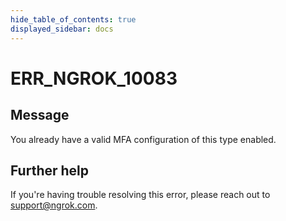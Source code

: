 ```yaml
---
hide_table_of_contents: true
displayed_sidebar: docs
---
```



# ERR_NGROK_10083

## Message

You already have a valid MFA configuration of this type enabled.

<ErrorDetails error="err_ngrok_10083" />

## Further help

If you're having trouble resolving this error, please reach out to [support@ngrok.com](mailto:support@ngrok.com?subject=Help%20with%20ERR_NGROK_10083).
